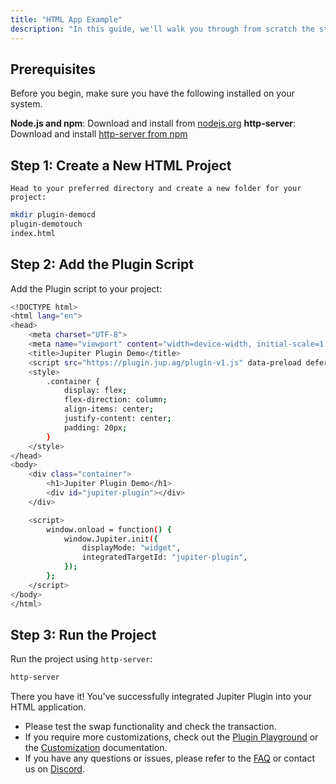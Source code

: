 ```yaml
---
title: "HTML App Example"
description: "In this guide, we'll walk you through from scratch the steps to integrate Jupiter Plugin into a HTML application."
---
```


## Prerequisites

Before you begin, make sure you have the following installed on your system.

**Node.js and npm**: Download and install from [nodejs.org](https://nodejs.org) **http-server**: Download and install [http-server from npm](https://www.npmjs.com/package/http-server)

## Step 1: Create a New HTML Project

    Head to your preferred directory and create a new folder for your project:

```bash
mkdir plugin-democd
plugin-demotouch
index.html
```

## Step 2: Add the Plugin Script

Add the Plugin script to your project:

```bash expandable
<!DOCTYPE html>
<html lang="en">
<head>
    <meta charset="UTF-8">
    <meta name="viewport" content="width=device-width, initial-scale=1.0">
    <title>Jupiter Plugin Demo</title>
    <script src="https://plugin.jup.ag/plugin-v1.js" data-preload defer></script>
    <style>
        .container {
            display: flex;
            flex-direction: column;
            align-items: center;
            justify-content: center;
            padding: 20px;
        }
    </style>
</head>
<body>
    <div class="container">
        <h1>Jupiter Plugin Demo</h1>
        <div id="jupiter-plugin"></div>
    </div>

    <script>
        window.onload = function() {
            window.Jupiter.init({
                displayMode: "widget",
                integratedTargetId: "jupiter-plugin",
            });
        };
    </script>
</body>
</html>
```

## Step 3: Run the Project

Run the project using `http-server`:

```bash
http-server
```

There you have it! You've successfully integrated Jupiter Plugin into your HTML application.
 * Please test the swap functionality and check the transaction.
 * If you require more customizations, check out the [Plugin Playground](https://plugin.jup.ag) or the [Customization](/docs/tool-kits/plugin/customization) documentation.
 * If you have any questions or issues, please refer to the [FAQ](/docs/tool-kits/plugin/faq) or contact us on [Discord](https://discord.gg/jup).

